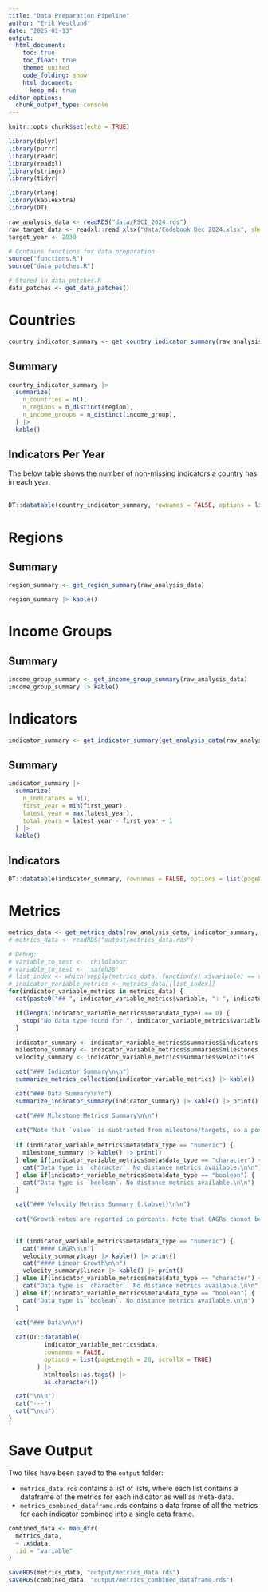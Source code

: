 ```yaml
---
title: "Data Preparation Pipeline"
author: "Erik Westlund"
date: "2025-01-13"
output:
  html_document:
    toc: true
    toc_float: true
    theme: united
    code_folding: show
    html_document:
      keep_md: true
editor_options: 
  chunk_output_type: console
---
```


```r
knitr::opts_chunk$set(echo = TRUE)

library(dplyr)
library(purrr)
library(readr)
library(readxl)
library(stringr)
library(tidyr)

library(rlang)
library(kableExtra)
library(DT)

```

```r

raw_analysis_data <- readRDS("data/FSCI_2024.rds")
raw_target_data <- readxl::read_xlsx("data/Codebook Dec 2024.xlsx", sheet = "Indicators and Target Value")
target_year <- 2030

# Contains functions for data preparation
source("functions.R")
source("data_patches.R")

# Stored in data_patches.R
data_patches <- get_data_patches()

```

# Countries

```r
country_indicator_summary <- get_country_indicator_summary(raw_analysis_data)
```

## Summary

```r
country_indicator_summary |> 
  summarize(
    n_countries = n(),
    n_regions = n_distinct(region),
    n_income_groups = n_distinct(income_group),
  ) |>
  kable()

```

## Indicators Per Year

The below table shows the number of non-missing indicators a country has in each year.
<br><br>
```r
DT::datatable(country_indicator_summary, rownames = FALSE, options = list(pageLength = 20, scrollX = TRUE))
```

# Regions

## Summary

```r
region_summary <- get_region_summary(raw_analysis_data)

region_summary |> kable()
```

# Income Groups

## Summary

```r
income_group_summary <- get_income_group_summary(raw_analysis_data)
income_group_summary |> kable()
```

# Indicators

```r

indicator_summary <- get_indicator_summary(get_analysis_data(raw_analysis_data))

```

## Summary

```r

indicator_summary |> 
  summarize(
    n_indicators = n(),
    first_year = min(first_year),
    latest_year = max(latest_year),
    total_years = latest_year - first_year + 1
  ) |>
  kable()

```

## Indicators 

```r

DT::datatable(indicator_summary, rownames = FALSE, options = list(pageLength = 60, scrollX = TRUE))

```

# Metrics

```r

metrics_data <- get_metrics_data(raw_analysis_data, indicator_summary, raw_target_data, target_year, data_patches)
# metrics_data <- readRDS("output/metrics_data.rds")

# Debug:
# variable_to_test <- 'childlabor'
# variable_to_test <- 'safeh20'
# list_index <- which(sapply(metrics_data, function(x) x$variable) == variable_to_test)
# indicator_variable_metrics <- metrics_data[[list_index]]
for(indicator_variable_metrics in metrics_data) {
  cat(paste0("## ", indicator_variable_metrics$variable, ": ", indicator_variable_metrics$short_label , "\n\n"))

  if(length(indicator_variable_metrics$meta$data_type) == 0) {
    stop("No data type found for ", indicator_variable_metrics$variable)
  }

  indicator_summary <- indicator_variable_metrics$summaries$indicators
  milestone_summary <- indicator_variable_metrics$summaries$milestones
  velocity_summary <- indicator_variable_metrics$summaries$velocities

  cat("### Indicator Summary\n\n")
  summarize_metrics_collection(indicator_variable_metrics) |> kable() |> print()

  cat("### Data Summary\n\n")
  summarize_indicator_summary(indicator_summary) |> kable() |> print()

  cat("### Milestone Metrics Summary\n\n")
  
  cat("Note that `value` is subtracted from milestone/targets, so a positive value indicates the milestone/target has not been met, while a negative value indicates the milestone/target has been exceeded.\n\n")
  
  if (indicator_variable_metrics$meta$data_type == "numeric") {
    milestone_summary |> kable() |> print()
  } else if(indicator_variable_metrics$meta$data_type == "character") {
    cat("Data type is `character`. No distance metrics available.\n\n")
  } else if(indicator_variable_metrics$meta$data_type == "boolean") {
    cat("Data type is `boolean`. No distance metrics available.\n\n")
  }

  cat("### Velocity Metrics Summary {.tabset}\n\n")
  
  cat("Growth rates are reported in percents. Note that CAGRs cannot be calculated for values where the starting or ending value is 0.\n\n")

  
  if (indicator_variable_metrics$meta$data_type == "numeric") {
    cat("#### CAGR\n\n")
    velocity_summary$cagr |> kable() |> print()
    cat("#### Linear Growth\n\n")
    velocity_summary$linear |> kable() |> print()
  } else if(indicator_variable_metrics$meta$data_type == "character") {
    cat("Data type is `character`. No distance metrics available.\n\n")
  } else if(indicator_variable_metrics$meta$data_type == "boolean") {
    cat("Data type is `boolean`. No distance metrics available.\n\n")
  }

  cat("### Data\n\n")
  
  cat(DT::datatable(
          indicator_variable_metrics$data,
          rownames = FALSE,
          options = list(pageLength = 20, scrollX = TRUE)
        ) |> 
          htmltools::as.tags() |> 
          as.character())

  cat("\n\n")
  cat("---")
  cat("\n\n")
}

```

# Save Output

Two files have been saved to the `output` folder:

* `metrics_data.rds` contains a list of lists, where each list contains a dataframe of the metrics for each indicator as well as meta-data.
* `metrics_combined_dataframe.rds` contains a data frame of all the metrics for each indicator combined into a single data frame.

```r

combined_data <- map_dfr(
  metrics_data,
  ~ .x$data,
  .id = "variable"
)

saveRDS(metrics_data, "output/metrics_data.rds")
saveRDS(combined_data, "output/metrics_combined_dataframe.rds")

```

